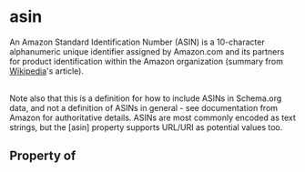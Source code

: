 # asin

An Amazon Standard Identification Number (ASIN) is a 10-character alphanumeric unique identifier assigned by Amazon.com and its partners for product identification within the Amazon organization (summary from <a href="https://en.wikipedia.org/wiki/Amazon_Standard_Identification_Number">Wikipedia</a>'s article).<br/><br/>

Note also that this is a definition for how to include ASINs in Schema.org data, and not a definition of ASINs in general - see documentation from Amazon for authoritative details.
ASINs are most commonly encoded as text strings, but the [asin] property supports URL/URI as potential values too.

## Property of



